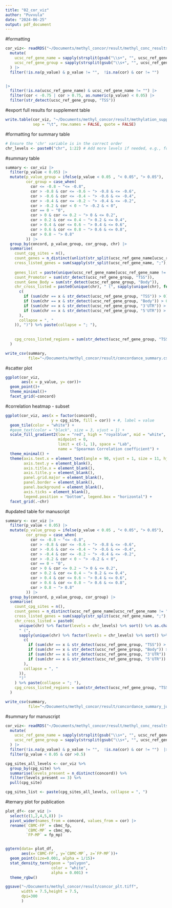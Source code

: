 ```yaml
---
title: "02_cor_viz"
author: "Puvvula"
date: "2024-06-25"
output: pdf_document
---
```


#formatting
```r
cor_viz<- readRDS("~/Documents/methyl_concor/result/methyl_conc_results.rds") |>
  mutate(
    ucsc_ref_gene_name = sapply(strsplit(gsub("\\s+", "", ucsc_ref_gene_name), ";"), function(x) paste(unique(x), collapse = "; ")),
    ucsc_ref_gene_group = sapply(strsplit(gsub("\\s+", "", ucsc_ref_gene_group), ";"), function(x) paste(unique(x), collapse = "; "))
  ) |>
  filter(!is.na(p_value) & p_value != "",  !is.na(cor) & cor != "") 


|>
  filter(!is.na(ucsc_ref_gene_name) & ucsc_ref_gene_name != "") |>
  filter(cor < -0.75 | cor > 0.75, as.numeric(p_value) < 0.05) |>
  filter(str_detect(ucsc_ref_gene_group, "TSS"))
```

#export full results for supplement table
```r
write.table(cor_viz, "~/Documents/methyl_concor/result/methylation_suppl.txt", 
            sep = "\t", row.names = FALSE, quote = FALSE)
```


#formatting for summary table
```r
# Ensure the 'chr' variable is in the correct order
chr_levels <- paste0("chr", 1:22) # Add more levels if needed, e.g., for chrX, chrY
```


#summary table
```r
summary <- cor_viz |>
  filter(p_value < 0.05) |>
  mutate(p_value_group = ifelse(p_value < 0.05 , "< 0.05", "> 0.05"),
         cor_group = case_when(
           cor <= -0.8 ~ "<= -0.8",
           cor > -0.8 & cor <= -0.6 ~ "> -0.8 & <= -0.6",
           cor > -0.6 & cor <= -0.4 ~ "> -0.6 & <= -0.4",
           cor > -0.4 & cor <= -0.2 ~ "> -0.4 & <= -0.2",
           cor > -0.2 & cor < 0 ~ "> -0.2 & < 0",
           cor == 0 ~ "0",
           cor > 0 & cor <= 0.2 ~ "> 0 & <= 0.2",
           cor > 0.2 & cor <= 0.4 ~ "> 0.2 & <= 0.4",
           cor > 0.4 & cor <= 0.6 ~ "> 0.4 & <= 0.6",
           cor > 0.6 & cor <= 0.8 ~ "> 0.6 & <= 0.8",
           cor > 0.8 ~ "> 0.8"
         )) |>
  group_by(concord, p_value_group, cor_group, chr) |>
  summarise(
    count_cpg_sites = n(),
    count_genes = n_distinct(unlist(str_split(ucsc_ref_gene_name[ucsc_ref_gene_name != ""], ";"))),
    cross_listed_genes = sum(sapply(str_split(ucsc_ref_gene_name, ";"), function(x) length(unique(x)) > 1 && length(unique(x)) == length(x))),
    
    genes_list = paste(unique(ucsc_ref_gene_name[ucsc_ref_gene_name != ""]), collapse = ";"),
    count_Promotor = sum(str_detect(ucsc_ref_gene_group, "TSS")),
    count_Gene_Body = sum(str_detect(ucsc_ref_gene_group, "Body")),
    chr_cross_listed = paste0(unique(chr), " (", sapply(unique(chr), function(x) paste(
      c(
        if (sum(chr == x & str_detect(ucsc_ref_gene_group, "TSS")) > 0) paste0("TSS: ", sum(chr == x & str_detect(ucsc_ref_gene_group, "TSS"))),
        if (sum(chr == x & str_detect(ucsc_ref_gene_group, "Body")) > 0) paste0("Body: ", sum(chr == x & str_detect(ucsc_ref_gene_group, "Body"))),
        if (sum(chr == x & str_detect(ucsc_ref_gene_group, "3'UTR")) > 0) paste0("3UTR: ", sum(chr == x & str_detect(ucsc_ref_gene_group, "3'UTR"))),
        if (sum(chr == x & str_detect(ucsc_ref_gene_group, "5'UTR")) > 0) paste0("5UTR: ", sum(chr == x & str_detect(ucsc_ref_gene_group, "5'UTR")))
      ),
      collapse = ", "
    )), ")") %>% paste(collapse = "; "),
    
    
    cpg_cross_listed_regions = sum(str_detect(ucsc_ref_gene_group, "TSS") + str_detect(ucsc_ref_gene_group, "Body") + str_detect(ucsc_ref_gene_group, "3'UTR") + str_detect(ucsc_ref_gene_group, "5'UTR") > 1)
  )

write_csv(summary,
          file="~/Documents/methyl_concor/result/concordance_summary.csv")
```


#scatter plot
```r
ggplot(cor_viz,
       aes(x = p_value, y= cor))+
  geom_point()+
  theme_minimal()+
  facet_grid(~concord)
```

#correlation heatmap - subset
```r
ggplot(cor_viz, aes(x = factor(concord), 
                    y = cpg_site, fill = cor)) + #, label = value
  geom_tile(color = "white") +
  #geom_text(color = "black", size = 3, vjust = 1) +
  scale_fill_gradient2(low = "red", high = "royalblue", mid = "white",
                       midpoint = 0,
                       limit = c(-1, 1), space = "Lab",
                       name = "Spearman Correlation coefficient") +
  theme_minimal() +
  theme(axis.text.x = element_text(angle = 90, vjust = 1, size = 11, hjust = 1),
        axis.text.y = element_blank(),
        axis.title.x = element_blank(),
        axis.title.y = element_blank(),
        panel.grid.major = element_blank(),
        panel.border = element_blank(),
        panel.background = element_blank(),
        axis.ticks = element_blank(),
        legend.position = "bottom", legend.box = "horizontal") +
  facet_grid(.~chr)
```


#updated table for manuscript
```r
summary <- cor_viz |>
  filter(p_value < 0.05) |>
  mutate(p_value_group = ifelse(p_value < 0.05 , "< 0.05", "> 0.05"),
         cor_group = case_when(
           cor <= -0.8 ~ "<= -0.8",
           cor > -0.8 & cor <= -0.6 ~ "> -0.8 & <= -0.6",
           cor > -0.6 & cor <= -0.4 ~ "> -0.6 & <= -0.4",
           cor > -0.4 & cor <= -0.2 ~ "> -0.4 & <= -0.2",
           cor > -0.2 & cor < 0 ~ "> -0.2 & < 0",
           cor == 0 ~ "0",
           cor > 0 & cor <= 0.2 ~ "> 0 & <= 0.2",
           cor > 0.2 & cor <= 0.4 ~ "> 0.2 & <= 0.4",
           cor > 0.4 & cor <= 0.6 ~ "> 0.4 & <= 0.6",
           cor > 0.6 & cor <= 0.8 ~ "> 0.6 & <= 0.8",
           cor > 0.8 ~ "> 0.8"
         )) |>
  group_by(concord, p_value_group, cor_group) |>
  summarise(
    count_cpg_sites = n(),
    count_genes = n_distinct(ucsc_ref_gene_name[ucsc_ref_gene_name != ""]),
    cross_listed_genes = sum(sapply(str_split(ucsc_ref_gene_name, ";"), function(x) length(unique(x)) > 1 && length(unique(x)) == length(x))),
    chr_cross_listed = paste0(
      unique(chr) %>% factor(levels = chr_levels) %>% sort() %>% as.character(),
      " (",
      sapply(unique(chr) %>% factor(levels = chr_levels) %>% sort() %>% as.character(), function(x) paste(
        c(
          if (sum(chr == x & str_detect(ucsc_ref_gene_group, "TSS")) > 0) paste0("TSS: ", sum(chr == x & str_detect(ucsc_ref_gene_group, "TSS"))),
          if (sum(chr == x & str_detect(ucsc_ref_gene_group, "Body")) > 0) paste0("Body: ", sum(chr == x & str_detect(ucsc_ref_gene_group, "Body"))),
          if (sum(chr == x & str_detect(ucsc_ref_gene_group, "3'UTR")) > 0) paste0("3UTR: ", sum(chr == x & str_detect(ucsc_ref_gene_group, "3'UTR"))),
          if (sum(chr == x & str_detect(ucsc_ref_gene_group, "5'UTR")) > 0) paste0("5UTR: ", sum(chr == x & str_detect(ucsc_ref_gene_group, "5'UTR")))
        ),
        collapse = ", "
      )),
      ")"
    ) %>% paste(collapse = "; "),
    cpg_cross_listed_regions = sum(str_detect(ucsc_ref_gene_group, "TSS") + str_detect(ucsc_ref_gene_group, "Body") + str_detect(ucsc_ref_gene_group, "3'UTR") + str_detect(ucsc_ref_gene_group, "5'UTR") > 1)
  )

write_csv(summary,
          file="~/Documents/methyl_concor/result/concordance_summary_jul19.csv")
```

#summary for manuscript
```r
cor_viz<- readRDS("~/Documents/methyl_concor/result/methyl_conc_results.rds") |>
  mutate(
    ucsc_ref_gene_name = sapply(strsplit(gsub("\\s+", "", ucsc_ref_gene_name), ";"), function(x) paste(unique(x), collapse = "; ")),
    ucsc_ref_gene_group = sapply(strsplit(gsub("\\s+", "", ucsc_ref_gene_group), ";"), function(x) paste(unique(x), collapse = "; "))
  ) |>
  filter(!is.na(p_value) & p_value != "",  !is.na(cor) & cor != "")  |>
  filter(p_value < 0.05 & cor >0.5)

cpg_sites_all_levels <- cor_viz %>%
  group_by(cpg_site) %>%
  summarise(levels_present = n_distinct(concord)) %>%
  filter(levels_present == 3) %>%
  pull(cpg_site)

cpg_sites_list <- paste(cpg_sites_all_levels, collapse = ", ")
```

#ternary plot for publication
```r
plot_df<- cor_viz |>
  select(c(1,2,4,5,8)) |>
  pivot_wider(names_from = concord, values_from = cor) |>
  rename(`CBMC-FP` = cbmc_fp,
         `CBMC-MP` = cbmc_mp,
         `FP-MP` = fp_mp)


ggtern(data= plot_df,
       aes(x=`CBMC-FP`, y=`CBMC-MP`, z=`FP-MP`))+
  geom_point(size=0.001, alpha = 1/15)+
  stat_density_tern(geom = "polygon", 
                    color = "white",
                    alpha = 0.001) +
  theme_rgbw()

ggsave("~/Documents/methyl_concor/result/concor_plt.tiff",
       width = 7.5,height = 7.5,
       dpi=300
       )
```






